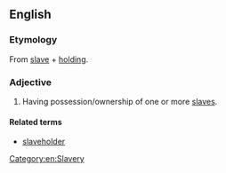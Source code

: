 ==English==
===Etymology===
From [[slave]] + [[holding]].

===Adjective===
{{en-adj}}
# Having possession/ownership of one or more [[slave]]s.

====Related terms====
*[[slaveholder]]
[[Category:en:Slavery]]